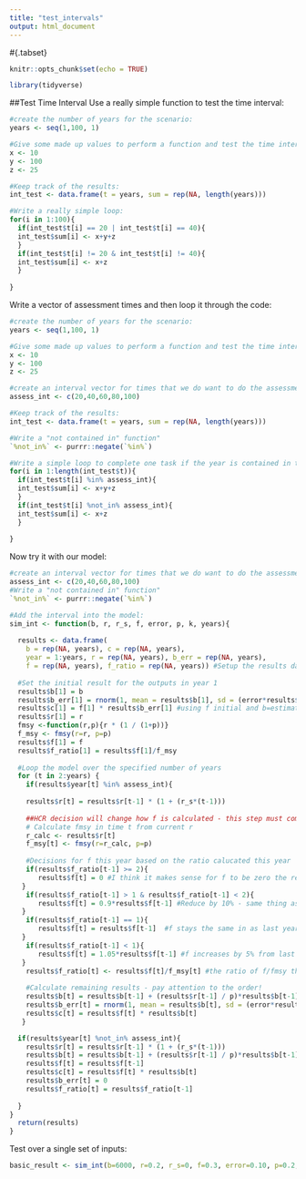 ```yaml
---
title: "test_intervals"
output: html_document
---
```


#{.tabset}

```r
knitr::opts_chunk$set(echo = TRUE)

library(tidyverse)
```

##Test Time Interval
Use a really simple function to test the time interval:
```r

#create the number of years for the scenario:
years <- seq(1,100, 1)

#Give some made up values to perform a function and test the time interval
x <- 10
y <- 100
z <- 25

#Keep track of the results:
int_test <- data.frame(t = years, sum = rep(NA, length(years)))

#Write a really simple loop:
for(i in 1:100){
  if(int_test$t[i] == 20 | int_test$t[i] == 40){
  int_test$sum[i] <- x+y+z
  }
  if(int_test$t[i] != 20 & int_test$t[i] != 40){
  int_test$sum[i] <- x+z
  }
  
}


```


Write a vector of assessment times and then loop it through the code:
```r

#create the number of years for the scenario:
years <- seq(1,100, 1)

#Give some made up values to perform a function and test the time interval
x <- 10
y <- 100
z <- 25

#create an interval vector for times that we do want to do the assessment:
assess_int <- c(20,40,60,80,100)

#Keep track of the results:
int_test <- data.frame(t = years, sum = rep(NA, length(years)))

#Write a "not contained in" function"
`%not_in%` <- purrr::negate(`%in%`)

#Write a simple loop to complete one task if the year is contained in the assessment vector and another task if it is not
for(i in 1:length(int_test$t)){
  if(int_test$t[i] %in% assess_int){
  int_test$sum[i] <- x+y+z
  }
  if(int_test$t[i] %not_in% assess_int){
  int_test$sum[i] <- x+z
  }
  
}

```

Now try it with our model:
```r


#create an interval vector for times that we do want to do the assessment:
assess_int <- c(20,40,60,80,100)
#Write a "not contained in" function"
`%not_in%` <- purrr::negate(`%in%`)

#Add the interval into the model:
sim_int <- function(b, r, r_s, f, error, p, k, years){
  
  results <- data.frame(
    b = rep(NA, years), c = rep(NA, years), 
    year = 1:years, r = rep(NA, years), b_err = rep(NA, years),
    f = rep(NA, years), f_ratio = rep(NA, years)) #Setup the results dataframe 
  
  #Set the initial result for the outputs in year 1
  results$b[1] = b
  results$b_err[1] = rnorm(1, mean = results$b[1], sd = (error*results$b[1])) #simulate error in assessment
  results$c[1] = f[1] * results$b_err[1] #using f initial and b=estimate from initial stock assessment
  results$r[1] = r
  fmsy <-function(r,p){r * (1 / (1+p))}
  f_msy <- fmsy(r=r, p=p)
  results$f[1] = f
  results$f_ratio[1] = results$f[1]/f_msy
  
  #Loop the model over the specified number of years
  for (t in 2:years) {
    if(results$year[t] %in% assess_int){
    
    results$r[t] = results$r[t-1] * (1 + (r_s*(t-1))) 
    
    ##HCR decision will change how f is calculated - this step must come before calculating c 
    # Calculate fmsy in time t from current r 
    r_calc <- results$r[t]
    f_msy[t] <- fmsy(r=r_calc, p=p)
    
    #Decisions for f this year based on the ratio calucated this year 
    if(results$f_ratio[t-1] >= 2){
       results$f[t] = 0 #I think it makes sense for f to be zero the rest of the years but I don't know how to write that
   } 
    if(results$f_ratio[t-1] > 1 & results$f_ratio[t-1] < 2){
       results$f[t] = 0.9*results$f[t-1] #Reduce by 10% - same thing as keeping 90% of previous fishing mortality
   }  
    if(results$f_ratio[t-1] == 1){
       results$f[t] = results$f[t-1]  #f stays the same in as last year
   }
    if(results$f_ratio[t-1] < 1){
       results$f[t] = 1.05*results$f[t-1] #f increases by 5% from last year
   } 
    results$f_ratio[t] <- results$f[t]/f_msy[t] #the ratio of f/fmsy this year should be based on fishing pressure and msy from that year
    
    #Calculate remaining results - pay attention to the order!
    results$b[t] = results$b[t-1] + (results$r[t-1] / p)*results$b[t-1]*(1 - ((results$b[t-1]/k) ^ p))-results$c[t-1]
    results$b_err[t] = rnorm(1, mean = results$b[t], sd = (error*results$b[t]))
    results$c[t] = results$f[t] * results$b[t]
   } 

  if(results$year[t] %not_in% assess_int){
    results$r[t] = results$r[t-1] * (1 + (r_s*(t-1)))
    results$b[t] = results$b[t-1] + (results$r[t-1] / p)*results$b[t-1]*(1 - ((results$b[t-1]/k) ^ p))-results$c[t-1]
    results$f[t] = results$f[t-1]
    results$c[t] = results$f[t] * results$b[t]
    results$b_err[t] = 0
    results$f_ratio[t] = results$f_ratio[t-1]
    
  }
}
  return(results)
}


```

Test over a single set of inputs:
```r

basic_result <- sim_int(b=6000, r=0.2, r_s=0, f=0.3, error=0.10, p=0.2, k=10000, years=100)

```

